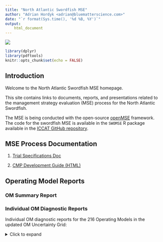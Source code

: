 ```yaml
---
title: "North Atlantic Swordfish MSE"
author: "Adrian Hordyk <adrian@bluematterscience.com>"
date: "`r format(Sys.time(), '%d %B, %Y')`"
output: 
    html_document
---
```


![](img/220px-Xiphias_gladius2.jpg)

```{=html}
<style>
  .col2 {
    columns: 2 200px;         /* number of columns and width in pixels*/
    -webkit-columns: 2 200px; /* chrome, safari */
    -moz-columns: 2 200px;    /* firefox */
  }
  .col3 {
    columns: 3 100px;
    -webkit-columns: 3 100px;
    -moz-columns: 3 100px;
  }
  .col4 {
    columns: 4 100px;
    -webkit-columns: 4 100px;
    -moz-columns: 4 100px;
  }
</style>
```
```r
library(dplyr)
library(pdftools)
knitr::opts_chunk$set(echo = FALSE)


```

## Introduction

Welcome to the North Atlantic Swordfish MSE homepage.

This site contains links to documents, reports, and presentations related to the management strategy evaluation (MSE) process for the North Atlantic Swordfish.

The MSE is being conducted with the open-source [openMSE](https://openmse.com/) framework. The code for the swordfish MSE is available in the `SWOMSE` R package available in the [ICCAT GitHub repository](https://github.com/ICCAT/nswo-mse).


## MSE Process Documentation

1. [Trial Specifications Doc](TS/Trial_Specs.html)

2. [CMP Development Guide (HTML)](cMPdevelopment/CMP-Development-Guide.html)

## Operating Model Reports

### OM Summary Report

### Individual OM Diagnostic Reports
Individual OM diagnostic reports for the 216 Operating Models in the updated OM Uncertainty Grid:

<details>

<summary>Click to expand</summary>


::: col4
```r
fls <- list.files('Reports/OM_Diagnostics', pattern='.html')

num <- NA
for (x in seq_along(fls)) num[x] <- strsplit(fls[x], '-')[[1]][2]
nums <- as.numeric(num[1:(length(num))])
df <- data.frame(fl=fls, num=nums, stringsAsFactors = FALSE)
df <- df %>% dplyr::arrange(num)

```

```r
for (i in 1:nrow(df)) {
  nm <- strsplit(df[i,1], '.html')[[1]][1]
  fl <- paste0('Reports/OM_Diagnostics/', df[i,1])
  cat('\n[',nm,'](',fl,')\n', sep="")
}
```

:::

## Related SCRS Papers

<details>

<summary>Click to expand</summary>

```r

get_metadata_paper <- function(pdf) {
  page1 <- pdf_data(pdf)[[1]]
  
  lst.head <- which(grepl('(1|2)\\d{3})', page1$text))
  if (!length(lst.head)) {
    lst.head <- 1
  }
  lst.head <-lst.head[1]
  if (lst.head>20) lst.head <- 1
  page1_nohead <- page1[(lst.head+1):nrow(page1),]
  
  ind <- which(grepl("^[[:upper:]]+$", page1_nohead$text))
  ind <- which(diff(ind)==1)
  ind <- c(ind, max(ind)+1)
  title <- paste0(page1_nohead$text[ind], collapse = ' ')
  
  scrs <- page1$text[1]
  year <- strsplit(scrs, '/')[[1]][2]
  title <- paste0(title,' (', scrs, ')')
  data.frame(title=title, year=year)
  
}


list.papers <- list.files('./SCRS_Papers/')
list.out <- list()
for (i in seq_along(list.papers)) {
  fl <- list.papers[i]
  link <- file.path('./SCRS_Papers/',fl)
  df <- get_metadata_paper(link)
  df$link <- link
  list.out[[i]] <- df
}
df <- do.call('rbind', list.out)

df <- df %>% dplyr::arrange(desc(year))

for (i in 1:nrow(df)) {
  if (i==1) {
    cat('#### ', df$year[i], '\n', sep="")
  } else {
    if (df$year[i]!=df$year[i-1])
      cat('\n#### ', df$year[i], '\n', sep="")
  }
  cat('\n 1. [', df$title[i], '](', df$link[i], ')', '\n', sep="")
  
}


```


## Meeting Reports

<details>

<summary>Click to expand</summary>

```r

get_title_report <- function(pdf) {
  page1 <- pdf_data(pdf)[[1]]
  page1_title <- page1 %>% filter(height >10) 
  begin_ab <- min(which(grepl('\\“', page1_title$text)))
  title <- page1_title$text[1:(begin_ab-1)]
  paste0(title, collapse = ' ')
}


list.reports <- list.files('./Meeting_Reports/')
list.out <- list()
for (i in seq_along(list.reports)) {
  fl <- list.reports[i]
  link <- file.path('./Meeting_Reports/',fl)
  title <- get_title_report(link)
  year <- strsplit(fl, "_")[[1]][1]
  list.out[[i]] <- data.frame(year=year,
                              title=title,
                              link=link)
}
df <- do.call('rbind', list.out)

df <- df %>% dplyr::arrange(desc(year))

for (i in 1:nrow(df)) {
  if (i==1) {
    cat('### ', df$year[i], '\n', sep="")
  } else {
    if (df$year[i]!=df$year[i-1])
      cat('\n### ', df$year[i], '\n', sep="")
  }
  cat('\n 1. [', df$title[i], '](', df$link[i], ')', '\n', sep="")
  
}

```

</details>
